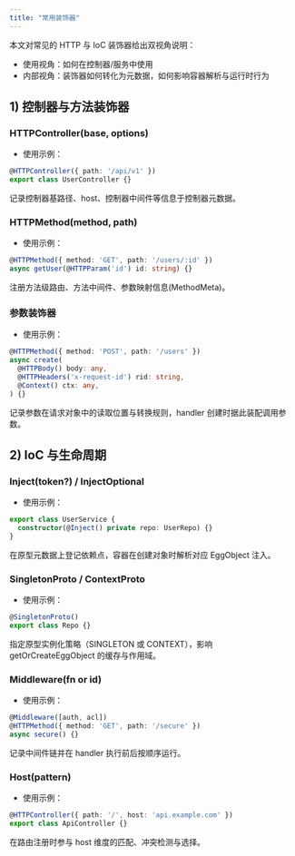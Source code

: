 ```yaml
---
title: "常用装饰器"
---
```


本文对常见的 HTTP 与 IoC 装饰器给出双视角说明：
- 使用视角：如何在控制器/服务中使用
- 内部视角：装饰器如何转化为元数据，如何影响容器解析与运行时行为

## 1) 控制器与方法装饰器

### HTTPController(base, options)
- 使用示例：
```ts
@HTTPController({ path: '/api/v1' })
export class UserController {}
```
记录控制器基路径、host、控制器中间件等信息于控制器元数据。

### HTTPMethod(method, path)
- 使用示例：
```ts
@HTTPMethod({ method: 'GET', path: '/users/:id' })
async getUser(@HTTPParam('id') id: string) {}
```
注册方法级路由、方法中间件、参数映射信息(MethodMeta)。

### 参数装饰器
- 使用示例：
```ts
@HTTPMethod({ method: 'POST', path: '/users' })
async create(
  @HTTPBody() body: any,
  @HTTPHeaders('x-request-id') rid: string,
  @Context() ctx: any,
) {}
```
记录参数在请求对象中的读取位置与转换规则，handler 创建时据此装配调用参数。

## 2) IoC 与生命周期

### Inject(token?) / InjectOptional
- 使用示例：
```ts
export class UserService {
  constructor(@Inject() private repo: UserRepo) {}
}
```
在原型元数据上登记依赖点，容器在创建对象时解析对应 EggObject 注入。

### SingletonProto / ContextProto
- 使用示例：
```ts
@SingletonProto()
export class Repo {}
```
指定原型实例化策略（SINGLETON 或 CONTEXT），影响 getOrCreateEggObject 的缓存与作用域。

### Middleware(fn or id)
- 使用示例：
```ts
@Middleware([auth, acl])
@HTTPMethod({ method: 'GET', path: '/secure' })
async secure() {}
```
记录中间件链并在 handler 执行前后按顺序运行。

### Host(pattern)
- 使用示例：
```ts
@HTTPController({ path: '/', host: 'api.example.com' })
export class ApiController {}
```
在路由注册时参与 host 维度的匹配、冲突检测与选择。
